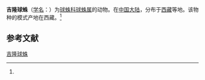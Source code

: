 {{Speciesbox
| name = 吉隆球蛛
| status = 
| status_system = 
| image = 
| genus = Theridion
| species = gyirongensis
| authority = (Hu et Li, 1987)<ref name='id13099'>{{cite web| url =http://www.bioinfo.cn/db05/BjdwSpecies.php?action=view&id=13099| title =吉隆球蛛| work =《中国动物物种编目数据库》| publisher =中国科学院微生物研究所| author =中国科学院动物研究所| accessdate =2009-04-28| deadurl =yes| archiveurl =https://web.archive.org/web/20160305001908/http://www.bioinfo.cn/db05/BjdwSpecies.php?action=view&id=13099| archivedate =2016-03-05}}</ref>
}}

'''吉隆球蛛'''（[[学名|学名]]：{{lang|la|''Theridion gyirongensis''}}）为[[球蛛科|球蛛科]][[球蛛属|球蛛属]]的动物。在[[中国大陆|中国大陆]]，分布于[[西藏|西藏]]等地。该物种的模式产地在西藏。<ref name='id13099'/>

== 参考文献 ==
{{reflist}}

{{Wikispecies|Theridion gyirongensis}}

[[Category:球蛛属|吉隆球蛛]]


{{蜘蛛小作品}}